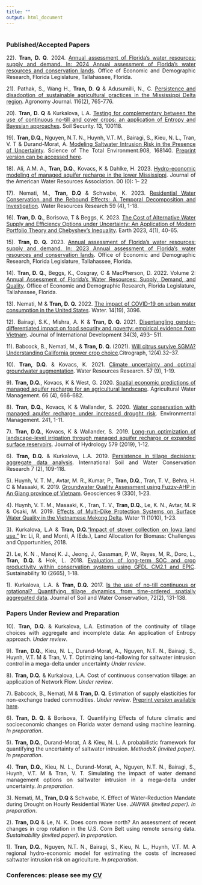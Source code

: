 ```yaml
---
title: ""
output: html_document
---
```


#
#
<link rel="stylesheet" href="style.css" type="text/css">


<style>
body {
text-align: justify}
</style>


### **Published/Accepted Papers**
22). **Tran, D. Q**. 2024. [Annual assessment of Florida’s water resources: supply and demand. In: 2024 Annual assessment of Florida's water resources and conservation lands](http://edr.state.fl.us/Content/natural-resources/2024_AnnualAssessmentWaterResources_Chapter3.pdf). Office of Economic and Demographic Research, Florida Legislature, Tallahassee, Florida.  

21). Pathak, S., Wang H., **Tran, D. Q** & Adusumilli, N., C. [Persistence and disadoption of sustainable agricultural practices in the Mississippi Delta region](https://doi.org/10.1002/agj2.21519). Agronomy Journal. 116(2), 765-776.  

20). **Tran, D. Q** & Kurkalova, L.A. [Testing for complementary between the use of continuous no-till and cover crops: an application of Entropy and Bayesian approaches](https://doi.org/10.1016/j.soisec.2023.100118). Soil Security. 13, 100118.

19). **Tran, D.Q.**, Nguyen, N.T. N., Huynh, V.T. M., Bairagi, S., Kieu, N. L., Tran, V. T & Durand-Morat, A.  [Modeling Saltwater Intrusion Risk in the Presence of Uncertainty](https://doi.org/10.1016/j.scitotenv.2023.168140). Science of The Total Environment.908, 168140. [Preprint version can be accessed here](https://papers.ssrn.com/sol3/papers.cfm?abstract_id=4510877). 

18). Ali, A.M. A., **Tran, D.Q.**, Kovacs, K & Dahlke, H. 2023. [Hydro-economic modeling of managed aquifer recharge in the lower Mississippi](https://onlinelibrary.wiley.com/doi/10.1111/1752-1688.13141?af=R). Journal of the American Water Resources Association. 00 (0): 1– 22 

17). Nemati, M., **Tran, D.Q** & Schwabe, K. 2023. [Residential Water Conservation and the Rebound Effects: A Temporal Decomposition and Investigation](https://doi.org/10.1029/2022WR032169). Water Resources Research 59 (4), 1-18.  

16). **Tran, D. Q.**, Borisova, T & Beggs, K. 2023. [The Cost of Alternative Water Supply and Efficiency Options under Uncertainty: An Application of Modern Portfolio Theory and Chebyshev’s Inequality](https://doi.org/10.3390/earth4010003). Earth 2023, 4(1), 40-65.

15). **Tran, D. Q.** 2023. [Annual assessment of Florida’s water resources: supply and demand. In: 2023 Annual assessment of Florida's water resources and conservation lands](http://edr.state.fl.us/Content/natural-resources/2023_AnnualAssessmentWaterResources_Chapter3.pdf). Office of Economic and Demographic Research, Florida Legislature, Tallahassee, Florida.

14). **Tran, D. Q.**, Beggs, K., Cosgray, C & MacPherson, D. 2022. Volume 2: [Annual Assessment of Florida's Water Resources: Supply, Demand, and Quality](http://edr.state.fl.us/Content/natural-resources/LandandWaterAnnualAssessment_2022Edition_Volume2.pdf). Office of Economic and Demographic Research, Florida Legislature, Tallahassee, Florida.

13). Nemati, M & **Tran, D. Q.** 2022. [The impact of COVID-19 on urban water consumption in the United States](https://doi.org/10.3390/w14193096). Water. 14(19), 3096.

12). Bairagi, S.K., Mishra, A. K & **Tran, D. Q.** 2021. [Disentangling gender-differentiated impact on food security and poverty: empirical evidence from Vietnam](https://doi.org/10.1002/jid.3611). Journal of International Development 34(3), 493– 511.

11). Babcock, B., Nemati, M., & **Tran, D. Q.** (2021). [Will citrus survive SGMA? Understanding California grower crop choice](https://www.researchgate.net/publication/371867520_Will_citrus_survive_SGMA_Understanding_California_grower_crop_choice#fullTextFileContent).Citrograph, 12(4).32–37.

10). **Tran, D.Q.** & Kovacs, K. 2021. [Climate uncertainty and optimal groundwater augmentation](https://doi.org/10.1029/2021WR030114). Water Resources Research. 57 (9), 1-19.

9). **Tran, D.Q.**, Kovacs, K & West, G. 2020. [Spatial economic predictions of managed aquifer recharge for an agricultural landscape](https://doi.org/10.1016/j.agwat.2020.106337). Agricultural Water Management. 66 (4), 666-682.

8). **Tran, D.Q.**, Kovacs, K & Wallander, S. 2020. [Water conservation with managed aquifer recharge under increased drought risk](https://link.springer.com/article/10.1007/s00267-020-01329-x). Environmental Management. 241, 1-11.

7). **Tran, D.Q.**, Kovacs, K & Wallander, S. 2019. [Long-run optimization of landscape-level irrigation through managed aquifer recharge or expanded surface reservoirs](https://doi.org/10.1016/j.jhydrol.2019.124220). Journal of Hydrology 579 (2019), 1-12.

6). **Tran, D.Q.** & Kurkalova, L.A. 2019. [Persistence in tillage decisions: aggregate data analysis](https://doi.org/10.1016/j.iswcr.2019.03.002). International Soil and Water Conservation Research 7 (2), 109-118.

5). Huynh, V. T. M., Avtar, M. R., Kumar, P., **Tran, D.Q.**, Tran, T. V., Behra, H. C & Masaaki, K. 2019. [Groundwater Quality Assessment using Fuzzy-AHP in An Giang province of Vietnam](https://doi.org/10.1016/j.iswcr.2019.03.002). Geosciences 9 (330), 1-23.

4). Huynh, V. T. M., Masaaki, K., Tran, T. V., **Tran, D.Q.**, Le, K. N., Avtar, M. R & Osaki, M. 2019. [Effects of Multi-Dike Protection Systems on Surface Water Quality in the Vietnamese Mekong Delta](https://doi.org/10.3390/w11051010). Water 11 (1010), 1-23.

3). Kurkalova, L.A & **Tran, D.Q.**[“Impact of stover collection on Iowa land use.”](https://link.springer.com/chapter/10.1007/978-3-319-74536-7_8) In: Li, R, and Monti, A (Eds.), Land Allocation for Biomass: Challenges and Opportunities, 2018.

2). Le, K. N ., Manoj K. J., Jeong, J., Gassman, P, W., Reyes, M, R., Doro, L., **Tran, D.Q.** & Hok, L. 2018. [Evaluation of long-term SOC and crop productivity within conservation systems using GFDL CM2.1 and EPIC](https://doi.org/10.3390/su10082665). Sustainability 10 (2665), 1-18. 

1). Kurkalova, L.A. & **Tran, D.Q.** 2017. [Is the use of no-till continuous or rotational? Quantifying tillage dynamics from time-ordered spatially aggregated data](https://www.jswconline.org/content/72/2/131). Journal of Soil and Water Conservation, 72(2), 131-138.


### **Papers Under Review and Preparation**

10). **Tran, D.Q.** & Kurkalova, L.A. Estimation of the continuity of tillage choices with aggregate and incomplete data: An application of Entropy approach. *Under review*.

9). **Tran, D.Q**., Kieu, N. L., Durand-Morat, A., Nguyen, N.T. N., Bairagi, S., Huynh, V.T. M & Tran, V. T. Optimizing land-fallowing for saltwater intrusion control in a mega-delta under uncertainty *Under review*.

8). **Tran, D.Q.** & Kurkalova, L.A. Cost of continuous conservation tillage: an application of Network Flow. *Under review*.

7). Babcock, B., Nemati, M & **Tran, D. Q**. Estimation of supply elasticities for non-exchange traded commodities. *Under review*. [Preprint version available here](https://spp.ucr.edu/document/estimation-supply-elasticities-non-exchange-traded-commodities-full-paper).

6). **Tran, D. Q.** & Borisova, T. Quantifying Effects of future climatic and socioeconomic changes on Florida water demand using machine learning. *In preparation*.

5). **Tran, D.Q.**, Durand-Morat, A & Kieu, N. L. A probabilistic framework for quantifying the uncertainty of saltwater intrusion. *MethodsX (invited paper). In preparation*.

4). **Tran, D.Q.**, Kieu, N. L., Durand-Morat, A., Nguyen, N.T. N., Bairagi, S., Huynh, V.T. M & Tran, V. T.  Simulating the impact of water demand management options on saltwater intrusion in a mega-delta under uncertainty. *In preparation*.

3). Nemati, M., **Tran, D.Q** & Schwabe, K. Effect of Water-Reduction Mandate during Drought on Hourly Residential Water Use. *JAWWA (invited paper). In preparation*.

2). **Tran, D.Q** & Le, N. K. Does corn move north? An assessment of recent changes in crop rotation in the U.S. Corn Belt using remote sensing data. *Sustainability (invited paper). In preparation*.

1). **Tran, D.Q.**, Nguyen, N.T. N., Bairagi, S., Kieu, N. L., Huynh, V.T. M. A regional hydro-economic model for estimating the costs of increased saltwater intrusion risk on agriculture. *In preparation*.

### **Conferences: please see my [CV](https://aaea.execinc.com/edibo/Uploads/Profile_24_09_29_15_48_41_85__207_126_1_7_0.pdf)**